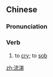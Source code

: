 ==Chinese==
{{zh-forms}}

===Pronunciation===
{{zh-pron
|m=liútì
|cat=v
}}

===Verb===
{{zh-verb}}

# {{lb|zh|literary}} to [[cry]]; to [[sob]]

[[zh:流涕]]